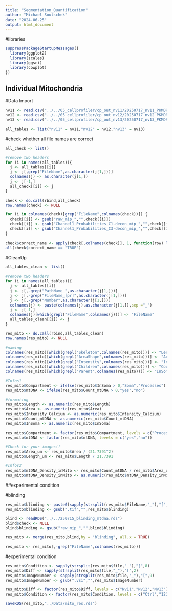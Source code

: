 ---
title: "Segmentation_Quantification"
author: "Michael Soutschek"
date: "2024-06-25"
output: html_document
---

#libraries
```{r}
suppressPackageStartupMessages({
  library(ggplot2)
  library(scales)
  library(ggsci)
  library(cowplot)
})
```


## Individual Mitochondria

#Data Import
```{r}
nv11 <- read.csv("../../05_cellprofiler/cp_out_nv11/20250717_nv11_PKMDR_Mitochondria.csv")
nv12 <- read.csv("../../05_cellprofiler/cp_out_nv12/20250717_nv12_PKMDR_Mitochondria.csv")
nv13 <- read.csv("../../05_cellprofiler/cp_out_nv13/20250717_nv13_PKMDR_Mitochondria.csv")
```

```{r}
all_tables <- list("nv11" = nv11,"nv12" = nv12,"nv13" = nv13)
```

#check whether all file names are correct

```{r}
all_check <- list()
```

```{r}
#remove two headers
for (i in names(all_tables)){
  j <- all_tables[[i]]
  j <- j[,grep("FileName",as.character(j[1,]))]
  colnames(j) <- as.character(j[1,])
  j <- j[-1,]
  all_check[[i]] <- j
}

check <- do.call(rbind,all_check)
row.names(check) <- NULL
```

```{r}
for (i in colnames(check)[grep("FileName",colnames(check))]) {
  check[[i]] <- gsub("raw_mip_","",check[[i]])
  check[[i]] <- gsub("Channel1_Probabilities_C1-decon_mip_","",check[[i]])
  check[[i]] <- gsub("Channel1_Probabilities_C3-decon_mip_","",check[[i]])
}
  
check$correct_name <- apply(check[,colnames(check)], 1, function(row) length(unique(row)) == 1)
all(check$correct_name == "TRUE")
```

#CleanUp

```{r}
all_tables_clean <- list()
```


```{r}
#remove two headers
for (i in names(all_tables)){
  j <- all_tables[[i]]
  j <- j[,-grep("PathName_",as.character(j[1,]))]
  j <- j[,-grep("FileName_[pr]",as.character(j[1,]))]
  j <- j[,-grep("Number",as.character(j[1,]))]
  colnames(j) <- paste(colnames(j),as.character(j[1,]),sep ="_")
  j <- j[-1,]
  colnames(j)[which(grepl("FileName",colnames(j)))] <- "FileName"
  all_tables_clean[[i]] <- j
}

res_mito <- do.call(rbind,all_tables_clean)
row.names(res_mito) <- NULL
```


```{r}
#naming
colnames(res_mito)[which(grepl("Skeleton",colnames(res_mito)))] <- "Length"
colnames(res_mito)[which(grepl("AreaShape",colnames(res_mito)))] <- "Area"
colnames(res_mito)[which(grepl("Intensity",colnames(res_mito)))] <- "Intensity_Calcium"
colnames(res_mito)[which(grepl("Children",colnames(res_mito)))] <- "Count_mtDNA"
colnames(res_mito)[which(grepl("Parent",colnames(res_mito)))] <- "InSoma"
```

```{r}
#Infos1
res_mito$Compartment <- ifelse(res_mito$InSoma > 0,"Soma","Processes")
res_mito$mtDNA <- ifelse(res_mito$Count_mtDNA > 0,"yes","no")
```

```{r}
#formating
res_mito$Length <- as.numeric(res_mito$Length)
res_mito$Area <- as.numeric(res_mito$Area)
res_mito$Intensity_Calcium <- as.numeric(res_mito$Intensity_Calcium)
res_mito$Count_mtDNA <- as.numeric(res_mito$Count_mtDNA)
res_mito$InSoma <- as.numeric(res_mito$InSoma)

res_mito$Compartment <- factor(res_mito$Compartment, levels = c("Processes","Soma"))
res_mito$mtDNA <- factor(res_mito$mtDNA, levels = c("yes","no"))
```

```{r}
#Check for your images!!
res_mito$Area_um <- res_mito$Area / (21.7391^2)
res_mito$Length_um <- res_mito$Length / 21.7391
```

```{r}
#Infos2
res_mito$mtDNA_Density_inMito <- res_mito$Count_mtDNA / res_mito$Area_um 
res_mito$mtDNA_Density_inMito <- as.numeric(res_mito$mtDNA_Density_inMito)
```


##experimental condition

#blinding
```{r}
res_mito$blinding <- paste0(sapply(strsplit(res_mito$FileName,"_"),"[",5),"_",sapply(strsplit(res_mito$FileName,"_"),"[",6))
res_mito$blinding <- gsub(".tif","",res_mito$blinding)
```

```{r}
blind <- readRDS("../../250715_blinding_mtdna.rds")
blind$check <- NULL
blind$blinding <- gsub("raw_mip_","",blind$blinding)
```

```{r}
res_mito <- merge(res_mito,blind,by = "blinding", all.x = TRUE)
```

```{r}
res_mito <- res_mito[,-grep("FileName",colnames(res_mito))]
```


#experimental condition
```{r}
res_mito$Condition <- sapply(strsplit(res_mito$file,"_"),"[",8)
res_mito$Diff <- sapply(strsplit(res_mito$file,"_"),"[",2)
res_mito$ImageNumber <- sapply(strsplit(res_mito$file,"_"),"[",9)
res_mito$ImageNumber <- gsub(".vsi","",res_mito$ImageNumber)
```

```{r}
res_mito$Diff <- factor(res_mito$Diff, levels = c("Nv11","Nv12","Nv13"))
res_mito$Condition <- factor(res_mito$Condition, levels = c("Ctrl","1229"))
```


```{r}
saveRDS(res_mito,"../Data/mito_res.rds")
```
